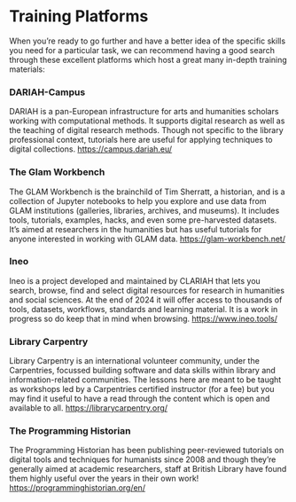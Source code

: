# Training Platforms {.unnumbered}

When you’re ready to go further and have a better idea of the specific skills you need for a particular task, we can recommend having a good search through these excellent platforms which host a great many in-depth training materials:

### DARIAH-Campus
DARIAH is a pan-European infrastructure for arts and humanities scholars working with computational methods. It supports digital research as well as the teaching of digital research methods. Though not specific to the library professional context, tutorials here are useful for applying techniques to digital collections. [https://campus.dariah.eu/](https://campus.dariah.eu/)

### The Glam Workbench
The GLAM Workbench is the brainchild of Tim Sherratt, a historian, and is a collection of Jupyter notebooks to help you explore and use data from GLAM institutions (galleries, libraries, archives, and museums). It includes tools, tutorials, examples, hacks, and even some pre-harvested datasets. It's aimed at researchers in the humanities but has useful tutorials for anyone interested in working with GLAM data.
[https://glam-workbench.net/](https://glam-workbench.net/)

### Ineo
Ineo is a project developed and maintained by CLARIAH that lets you search, browse, find and select digital resources for research in humanities and social sciences. At the end of 2024 it will offer access to thousands of tools, datasets, workflows, standards and learning material. It is a work in progress so do keep that in mind when browsing. [https://www.ineo.tools/](https://www.ineo.tools/)

### Library Carpentry 
Library Carpentry is an international volunteer community, under the Carpentries, focussed building software and data skills within library and information-related communities. The lessons here are meant to be taught as workshops led by a Carpentries certified instructor (for a fee) but you may find it useful to have a read through the content which is open and available to all. [https://librarycarpentry.org/](https://librarycarpentry.org/)


### The Programming Historian
The Programming Historian has been publishing peer-reviewed tutorials on digital tools and techniques for humanists since 2008 and though they’re generally aimed at academic researchers, staff at British Library have found them highly useful over the years in their own work! [https://programminghistorian.org/en/](https://programminghistorian.org/en/)
